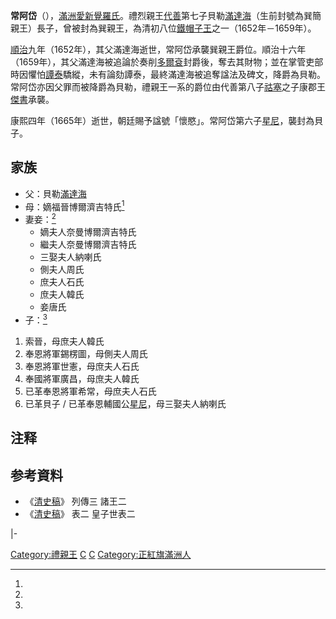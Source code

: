 {{Manchu name|[[爱新觉罗氏|爱新觉罗]]}}
'''常阿岱'''（{{Bd|1643年|11月21日（崇德八年十月十一）<ref name=ax>《[[愛新覺羅宗譜|愛新覺羅宗譜]]》乙冊，3735－3737頁。</ref>|1665年|5月29日（康熙四年四月十五）<ref name=ax/>}}），[[滿洲|滿洲]][[愛新覺羅氏|愛新覺羅氏]]。禮烈親王[[代善|代善]]第七子貝勒[[滿達海|滿達海]]（生前封號為巽簡親王）長子，曾被封為巽親王，為清初八位[[鐵帽子王|鐵帽子王]]之一（1652年－1659年）。

[[順治|順治]]九年（1652年），其父滿達海逝世，常阿岱承襲巽親王爵位。順治十六年（1659年），其父滿達海被追論於奏削[[多爾袞|多爾袞]]封爵後，奪去其財物；並在掌管吏部時因懼怕[[譚泰|譚泰]]驕縱，未有論劾譚泰，最終滿達海被追奪諡法及碑文，降爵為貝勒。常阿岱亦因父罪而被降爵為貝勒，禮親王一系的爵位由代善第八子[[祜塞|祜塞]]之子康郡王[[傑書|傑書]]承襲。

康熙四年（1665年）逝世，朝廷賜予諡號「懷愍」。常阿岱第六子[[星尼|星尼]]，襲封為貝子。

==家族==
*父：貝勒[[滿達海|滿達海]]
*母：嫡福晉博爾濟吉特氏<ref name=ax/>
*妻妾：<ref name=ax/>
**嫡夫人奈曼博爾濟吉特氏
**繼夫人奈曼博爾濟吉特氏
**三娶夫人納喇氏
**側夫人周氏
**庶夫人石氏
**庶夫人韓氏
**妾唐氏
*子：<ref name=ax/>
#索晉，母庶夫人韓氏
#奉恩將軍錫楞圖，母側夫人周氏
#奉恩將軍世憲，母庶夫人石氏
#奉國將軍廣昌，母庶夫人韓氏
#已革奉恩將軍希常，母庶夫人石氏
#已革貝子 / 已革奉恩輔國公[[星尼|星尼]]，母三娶夫人納喇氏

== 注释 ==

{{Reflist}}

== 参考資料 ==
* 《[[清史稿|清史稿]]》 列傳三 諸王二
* 《[[清史稿|清史稿]]》 表二 皇子世表二

{{start box}}
{{s-hou|禮親王世系|1643年|11月21日|1665年|5月29日|清太祖世系}}
{{s-roy}}
{{s-before|父親巽簡親王[[滿達海|滿達海]]}}
{{s-title|[[禮親王|禮親王]]|1652年－1659年}}
{{s-after|堂弟康良親王[[傑書|傑書]]}}
|-
{{s-new|降爵為貝勒}}
{{s-title|貝勒|1659年－1665年}}
{{s-after|降爵為貝子<br>六子[[星尼|星尼]]}}
{{end box}}

{{清朝人物小作品}}
[[Category:禮親王|Category:禮親王]]
[[Category:愛新覺羅氏|C]]
[[Category:諡懷愍|C]]
[[Category:正紅旗滿洲人|Category:正紅旗滿洲人]]